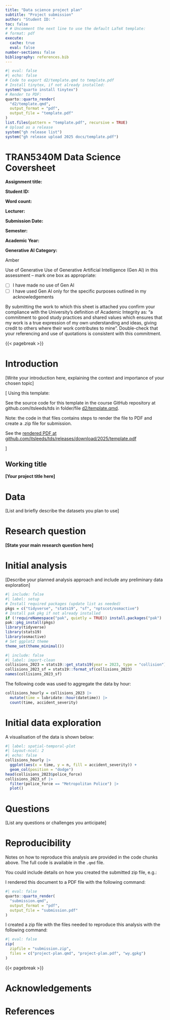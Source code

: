 ```yaml
---
title: "Data science project plan"
subtitle: "Project submission"
author: "Student ID: "
toc: false
# # Uncomment the next line to use the default LaTeX template:
# format: pdf
execute: 
  cache: true
  eval: false
number-sections: false
bibliography: references.bib
---
```


```r
#| eval: false
#| echo: false
# Code to export d2/template.qmd to template.pdf
# Install tinytex, if not already installed:
system("quarto install tinytex")
# Render to PDF:
quarto::quarto_render(
  "d2/template.qmd",
  output_format = "pdf",
  output_file = "template.pdf"
)
list.files(pattern = "template.pdf", recursive = TRUE)
# Upload as a release
system("gh release list")
system("gh release upload 2025 docs/template.pdf")
```

# TRAN5340M Data Science Coversheet {-}

**Assignment title:**

**Student ID:**

**Word count:**

**Lecturer:**

**Submission Date:**

**Semester:**

**Academic Year:**

**Generative AI Category:**

Amber

Use of Generative Use of Generative Artificial Intelligence (Gen AI) in this assessment – mark one box as appropriate: 

- [ ] I have made no use of Gen AI
- [ ] I have used Gen AI only for the specific purposes outlined in my acknowledgements

By submitting the work to which this sheet is attached you confirm your compliance with the University’s definition of Academic Integrity as: “a commitment to good study practices and shared values which ensures that my work is a true expression of my own understanding and ideas, giving credit to others where their work contributes to mine”. Double-check that your referencing and use of quotations is consistent with this commitment.  

{{< pagebreak >}}

# Introduction

[Write your introduction here, explaining the context and importance of your chosen topic]

[
Using this template:

<!-- https://github.com/itsleeds/tds/blob/main/d2/template.qmd -->
See the source code for this template in the course GitHub repository at github.com/itsleeds/tds in folder/file [d2/template.qmd](https://github.com/itsleeds/tds/blob/main/d2/template.qmd).

Note: the code in that files contains steps to render the file to PDF and create a .zip file for submission.

See the [rendered PDF at github.com/itsleeds/tds/releases/download/2025/template.pdf](https://github.com/itsleeds/tds/releases/download/2025/template.pdf)

]

## Working title

**[Your project title here]**

# Data

[List and briefly describe the datasets you plan to use]

# Research question

**[State your main research question here]**

# Initial analysis

[Describe your planned analysis approach and include any preliminary data exploration]

```r
#| include: false
#| label: setup
# Install required packages (update list as needed)
pkgs = c("tidyverse", "stats19", "sf", "nptscot/osmactive")
# Install pak pkg if not already installed
if (!requireNamespace("pak", quietly = TRUE)) install.packages("pak")
pak::pkg_install(pkgs)
library(tidyverse)
library(stats19)
library(osmactive)
# Set ggplot2 theme
theme_set(theme_minimal())
```

```r
#| include: false
#| label: import-clean
collisions_2023 = stats19::get_stats19(year = 2023, type = "collision")
collisions_2023_sf = stats19::format_sf(collisions_2023)
names(collisions_2023_sf)
```

The following code was used to aggregate the data by hour:

```r
collisions_hourly = collisions_2023 |>
  mutate(time = lubridate::hour(datetime)) |>
  count(time, accident_severity) 
```

# Initial data exploration

A visualisation of the data is shown below:

```r
#| label: spatial-temporal-plot
#| layout-ncol: 2
#| echo: false
collisions_hourly |>
  ggplot(aes(x = time, y = n, fill = accident_severity)) +
  geom_col(position = "dodge") 
head(collisions_2023$police_force)
collisions_2023_sf |>
  filter(police_force == "Metropolitan Police") |>
  plot()
```

# Questions

[List any questions or challenges you anticipate]

# Reproducibility

Notes on how to reproduce this analysis are provided in the code chunks above. The full code is available in the `.qmd` file.

You could include details on how you created the submitted zip file, e.g.:

I rendered this document to a PDF file with the following command:

```r
#| eval: false
quarto::quarto_render(
  "submission.qmd",
  output_format = "pdf",
  output_file = "submission.pdf"
)
```

I created a zip file with the files needed to reproduce this analysis with the following command:

```r
#| eval: false
zip(
  zipfile = "submission.zip",
  files = c("project-plan.qmd", "project-plan.pdf", "wy.gpkg")
)
```

{{< pagebreak >}}

# Acknowledgements

# References
